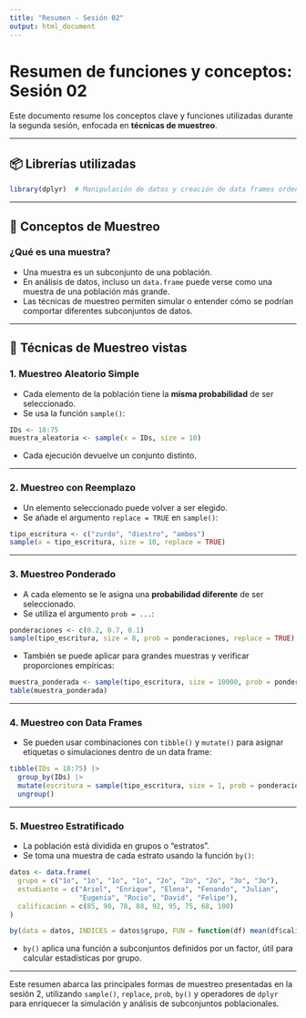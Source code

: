 ```yaml
---
title: "Resumen - Sesión 02"
output: html_document
---
```


# Resumen de funciones y conceptos: Sesión 02

Este documento resume los conceptos clave y funciones utilizadas durante la segunda sesión, enfocada en **técnicas de muestreo**.

---

## 📦 Librerías utilizadas

```r
library(dplyr)  # Manipulación de datos y creación de data frames ordenados
```

---

## 🎯 Conceptos de Muestreo

### ¿Qué es una muestra?

- Una muestra es un subconjunto de una población.
- En análisis de datos, incluso un `data.frame` puede verse como una muestra de una población más grande.
- Las técnicas de muestreo permiten simular o entender cómo se podrían comportar diferentes subconjuntos de datos.

---

## 📌 Técnicas de Muestreo vistas

### 1. Muestreo Aleatorio Simple

- Cada elemento de la población tiene la **misma probabilidad** de ser seleccionado.
- Se usa la función `sample()`:

```r
IDs <- 18:75
muestra_aleatoria <- sample(x = IDs, size = 10)
```

- Cada ejecución devuelve un conjunto distinto.

---

### 2. Muestreo con Reemplazo

- Un elemento seleccionado puede volver a ser elegido.
- Se añade el argumento `replace = TRUE` en `sample()`:

```r
tipo_escritura <- c("zurdo", "diestro", "ambos")
sample(x = tipo_escritura, size = 10, replace = TRUE)
```

---

### 3. Muestreo Ponderado

- A cada elemento se le asigna una **probabilidad diferente** de ser seleccionado.
- Se utiliza el argumento `prob = ...`:

```r
ponderaciones <- c(0.2, 0.7, 0.1)
sample(tipo_escritura, size = 8, prob = ponderaciones, replace = TRUE)
```

- También se puede aplicar para grandes muestras y verificar proporciones empíricas:

```r
muestra_ponderada <- sample(tipo_escritura, size = 10000, prob = ponderaciones, replace = TRUE)
table(muestra_ponderada)
```

---

### 4. Muestreo con Data Frames

- Se pueden usar combinaciones con `tibble()` y `mutate()` para asignar etiquetas o simulaciones dentro de un data frame:

```r
tibble(IDs = 18:75) |>
  group_by(IDs) |>
  mutate(escritura = sample(tipo_escritura, size = 1, prob = ponderaciones)) |>
  ungroup()
```

---

### 5. Muestreo Estratificado

- La población está dividida en grupos o "estratos".
- Se toma una muestra de cada estrato usando la función `by()`:

```r
datos <- data.frame(
  grupo = c("1o", "1o", "1o", "1o", "2o", "2o", "2o", "3o", "3o"),
  estudiante = c("Ariel", "Enrique", "Elena", "Fenando", "Julian",
                 "Eugenia", "Rocio", "David", "Felipe"),
  calificacion = c(85, 90, 78, 88, 92, 95, 75, 68, 100)
)

by(data = datos, INDICES = datos$grupo, FUN = function(df) mean(df$calificacion))
```

- `by()` aplica una función a subconjuntos definidos por un factor, útil para calcular estadísticas por grupo.

---

Este resumen abarca las principales formas de muestreo presentadas en la sesión 2, utilizando `sample()`, `replace`, `prob`, `by()` y operadores de `dplyr` para enriquecer la simulación y análisis de subconjuntos poblacionales.

